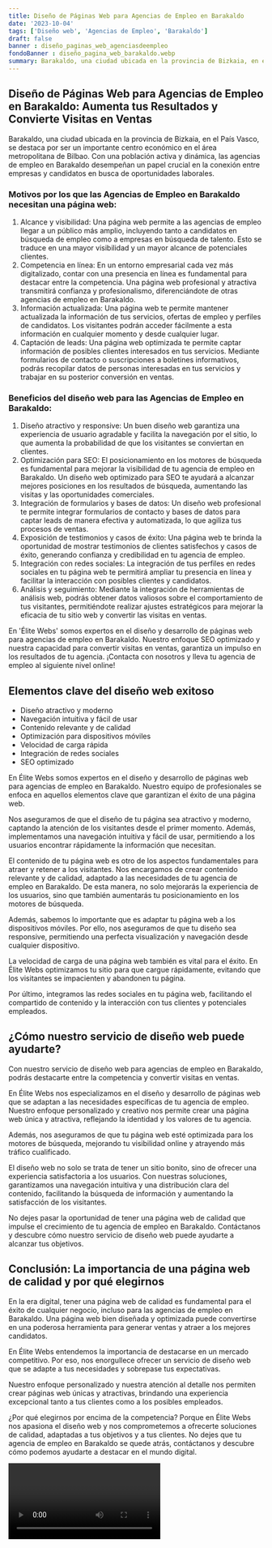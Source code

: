 ```yaml
---
title: Diseño de Páginas Web para Agencias de Empleo en Barakaldo
date: '2023-10-04'
tags: ['Diseño web', 'Agencias de Empleo', 'Barakaldo']
draft: false
banner : diseño_paginas_web_agenciasdeempleo
fondoBanner : diseño_pagina_web_barakaldo.webp
summary: Barakaldo, una ciudad ubicada en la provincia de Bizkaia, en el País Vasco, se destaca por ser un importante centro económico en el área metropolitana de Bilbao. Con una población activa y dinámica, las agencias de empleo en Barakaldo desempeñan un papel crucial en la conexión entre empresas y candidatos en busca de oportunidades laborales.
---
```


## Diseño de Páginas Web para Agencias de Empleo en Barakaldo: Aumenta tus Resultados y Convierte Visitas en Ventas

Barakaldo, una ciudad ubicada en la provincia de Bizkaia, en el País Vasco, se destaca por ser un importante centro económico en el área metropolitana de Bilbao. Con una población activa y dinámica, las agencias de empleo en Barakaldo desempeñan un papel crucial en la conexión entre empresas y candidatos en busca de oportunidades laborales.

### Motivos por los que las Agencias de Empleo en Barakaldo necesitan una página web:
1. Alcance y visibilidad: Una página web permite a las agencias de empleo llegar a un público más amplio, incluyendo tanto a candidatos en búsqueda de empleo como a empresas en búsqueda de talento. Esto se traduce en una mayor visibilidad y un mayor alcance de potenciales clientes.
2. Competencia en línea: En un entorno empresarial cada vez más digitalizado, contar con una presencia en línea es fundamental para destacar entre la competencia. Una página web profesional y atractiva transmitirá confianza y profesionalismo, diferenciándote de otras agencias de empleo en Barakaldo.
3. Información actualizada: Una página web te permite mantener actualizada la información de tus servicios, ofertas de empleo y perfiles de candidatos. Los visitantes podrán acceder fácilmente a esta información en cualquier momento y desde cualquier lugar.
4. Captación de leads: Una página web optimizada te permite captar información de posibles clientes interesados en tus servicios. Mediante formularios de contacto o suscripciones a boletines informativos, podrás recopilar datos de personas interesadas en tus servicios y trabajar en su posterior conversión en ventas.

### Beneficios del diseño web para las Agencias de Empleo en Barakaldo:
1. Diseño atractivo y responsive: Un buen diseño web garantiza una experiencia de usuario agradable y facilita la navegación por el sitio, lo que aumenta la probabilidad de que los visitantes se conviertan en clientes.
2. Optimización para SEO: El posicionamiento en los motores de búsqueda es fundamental para mejorar la visibilidad de tu agencia de empleo en Barakaldo. Un diseño web optimizado para SEO te ayudará a alcanzar mejores posiciones en los resultados de búsqueda, aumentando las visitas y las oportunidades comerciales.
3. Integración de formularios y bases de datos: Un diseño web profesional te permite integrar formularios de contacto y bases de datos para captar leads de manera efectiva y automatizada, lo que agiliza tus procesos de ventas.
4. Exposición de testimonios y casos de éxito: Una página web te brinda la oportunidad de mostrar testimonios de clientes satisfechos y casos de éxito, generando confianza y credibilidad en tu agencia de empleo.
5. Integración con redes sociales: La integración de tus perfiles en redes sociales en tu página web te permitirá ampliar tu presencia en línea y facilitar la interacción con posibles clientes y candidatos.
6. Análisis y seguimiento: Mediante la integración de herramientas de análisis web, podrás obtener datos valiosos sobre el comportamiento de tus visitantes, permitiéndote realizar ajustes estratégicos para mejorar la eficacia de tu sitio web y convertir las visitas en ventas.

En 'Élite Webs' somos expertos en el diseño y desarrollo de páginas web para agencias de empleo en Barakaldo. Nuestro enfoque SEO optimizado y nuestra capacidad para convertir visitas en ventas, garantiza un impulso en los resultados de tu agencia. ¡Contacta con nosotros y lleva tu agencia de empleo al siguiente nivel online!

<GifSeo />

<Cta />

## Elementos clave del diseño web exitoso

- Diseño atractivo y moderno
- Navegación intuitiva y fácil de usar
- Contenido relevante y de calidad
- Optimización para dispositivos móviles
- Velocidad de carga rápida
- Integración de redes sociales
- SEO optimizado

En Élite Webs somos expertos en el diseño y desarrollo de páginas web para agencias de empleo en Barakaldo. Nuestro equipo de profesionales se enfoca en aquellos elementos clave que garantizan el éxito de una página web.

Nos aseguramos de que el diseño de tu página sea atractivo y moderno, captando la atención de los visitantes desde el primer momento. Además, implementamos una navegación intuitiva y fácil de usar, permitiendo a los usuarios encontrar rápidamente la información que necesitan.

El contenido de tu página web es otro de los aspectos fundamentales para atraer y retener a los visitantes. Nos encargamos de crear contenido relevante y de calidad, adaptado a las necesidades de tu agencia de empleo en Barakaldo. De esta manera, no solo mejorarás la experiencia de los usuarios, sino que también aumentarás tu posicionamiento en los motores de búsqueda.

Además, sabemos lo importante que es adaptar tu página web a los dispositivos móviles. Por ello, nos aseguramos de que tu diseño sea responsive, permitiendo una perfecta visualización y navegación desde cualquier dispositivo.

La velocidad de carga de una página web también es vital para el éxito. En Élite Webs optimizamos tu sitio para que cargue rápidamente, evitando que los visitantes se impacienten y abandonen tu página.

Por último, integramos las redes sociales en tu página web, facilitando el compartido de contenido y la interacción con tus clientes y potenciales empleados.

## ¿Cómo nuestro servicio de diseño web puede ayudarte?

Con nuestro servicio de diseño web para agencias de empleo en Barakaldo, podrás destacarte entre la competencia y convertir visitas en ventas.

En Élite Webs nos especializamos en el diseño y desarrollo de páginas web que se adaptan a las necesidades específicas de tu agencia de empleo. Nuestro enfoque personalizado y creativo nos permite crear una página web única y atractiva, reflejando la identidad y los valores de tu agencia.

Además, nos aseguramos de que tu página web esté optimizada para los motores de búsqueda, mejorando tu visibilidad online y atrayendo más tráfico cualificado.

El diseño web no solo se trata de tener un sitio bonito, sino de ofrecer una experiencia satisfactoria a los usuarios. Con nuestras soluciones, garantizamos una navegación intuitiva y una distribución clara del contenido, facilitando la búsqueda de información y aumentando la satisfacción de los visitantes.

No dejes pasar la oportunidad de tener una página web de calidad que impulse el crecimiento de tu agencia de empleo en Barakaldo. Contáctanos y descubre cómo nuestro servicio de diseño web puede ayudarte a alcanzar tus objetivos.

## Conclusión: La importancia de una página web de calidad y por qué elegirnos

En la era digital, tener una página web de calidad es fundamental para el éxito de cualquier negocio, incluso para las agencias de empleo en Barakaldo. Una página web bien diseñada y optimizada puede convertirse en una poderosa herramienta para generar ventas y atraer a los mejores candidatos.

En Élite Webs entendemos la importancia de destacarse en un mercado competitivo. Por eso, nos enorgullece ofrecer un servicio de diseño web que se adapte a tus necesidades y sobrepase tus expectativas.

Nuestro enfoque personalizado y nuestra atención al detalle nos permiten crear páginas web únicas y atractivas, brindando una experiencia excepcional tanto a tus clientes como a los posibles empleados.

¿Por qué elegirnos por encima de la competencia? Porque en Élite Webs nos apasiona el diseño web y nos comprometemos a ofrecerte soluciones de calidad, adaptadas a tus objetivos y a tus clientes. No dejes que tu agencia de empleo en Barakaldo se quede atrás, contáctanos y descubre cómo podemos ayudarte a destacar en el mundo digital.

<Video />

<CtaBot job='Agencias de Empleo' city='Barakaldo'/>

<Gmaps query='Barakaldo+españa+maps' />